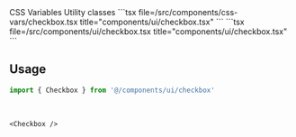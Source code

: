 <Tabs defaultValue="css-vars" className="w-full">
  <TabsList className="grid w-full grid-cols-2">
    <TabsTrigger value="css-vars">CSS Variables</TabsTrigger>
    <TabsTrigger value="util">Utility classes</TabsTrigger>
  </TabsList>
  <TabsContent value="css-vars">
    ```tsx file=<rootDir>/src/components/css-vars/checkbox.tsx title="components/ui/checkbox.tsx"
    ```
  </TabsContent>
  <TabsContent value="util">
    ```tsx file=<rootDir>/src/components/ui/checkbox.tsx title="components/ui/checkbox.tsx"
    ```
  </TabsContent>
</Tabs>

<br />

## Usage

```ts
import { Checkbox } from '@/components/ui/checkbox'
```

<br />

```tsx
<Checkbox />
```
